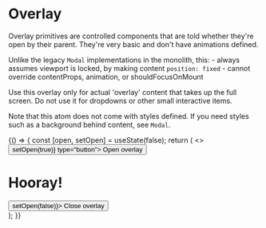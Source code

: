 

<Meta title="Core|Atoms/Overlay" component={Overlay} />

# Overlay

<StoryStatus status="ready" />

Overlay primitives are controlled components that are told whether
they're open by their parent. They're very basic and
don't have animations defined.

Unlike the legacy `Modal` implementations in the monolith, this: - always
assumes viewport is locked, by making content `position: fixed` - cannot override
contentProps, animation, or shouldFocusOnMount

Use this overlay only for actual 'overlay' content that takes
up the full screen. Do not use it for dropdowns or other small
interactive items.

Note that this atom does not come with styles defined. If you need styles such as
a background behind content, see `Modal`.

<Preview>
  <Story name="Overlay" parameters={{ storyshots: { disable: true } }}>
    {() => {
      const [open, setOpen] = useState(false);
      return (
        <>
          <button onClick={() => setOpen(true)} type="button">
            Open overlay
          </button>
          <OverlayEnhanced clickOutsideDeactivates isOpen={open}>
            <div>
              <h1>Hooray!</h1>
              <button type="button" onClick={() => setOpen(false)}>
                Close overlay
              </button>
            </div>
          </OverlayEnhanced>
        </>
      );
    }}
  </Story>
</Preview>

<Props of={Overlay} />
